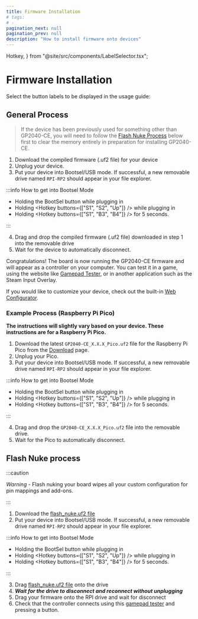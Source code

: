 ```yaml
---
title: Firmware Installation
# tags:
# -
pagination_next: null
pagination_prev: null
description: "How to install firmware onto devices"
---
```


  Hotkey,
} from "@site/src/components/LabelSelector.tsx";

# Firmware Installation

Select the button labels to be displayed in the usage guide:

<InputLabelSelector />

## General Process

> If the device has been previously used for something other than GP2040-CE, you will need to follow the [Flash Nuke Process](#flash-nuke-process) below first to clear the memory entirely in preparation for installing GP2040-CE.

1. Download the compiled firmware (.uf2 file) for your device
2. Unplug your device.
3. Put your device into Bootsel/USB mode. If successful, a new removable drive named `RPI-RP2` should appear in your file explorer.

:::info How to get into Bootsel Mode

- Holding the BootSel button while plugging in
- Holding <Hotkey buttons={["S1", "S2", "Up"]} /> while plugging in
- Holding <Hotkey buttons={["S1", "B3", "B4"]} /> for 5 seconds.

:::

4. Drag and drop the compiled firmware (.uf2 file) downloaded in step 1 into the removable drive
5. Wait for the device to automatically disconnect.

Congratulations! The board is now running the GP2040-CE firmware and will appear as a controller on your computer. You can test it in a game, using the website like [Gamepad Tester](https://gamepad-tester.com/), or in another application such as the Steam Input Overlay.

If you would like to customize your device, check out the built-in [Web Configurator](./web-configurator/web-configurator.mdx).

### Example Process (Raspberry Pi Pico)

**The instructions will slightly vary based on your device. These instructions are for a Raspberry Pi Pico.**

1. Download the latest `GP2040-CE_X.X.X_Pico.uf2` file for the Raspberry Pi Pico from the [Download](/downloads) page.
2. Unplug your Pico.
3. Put your device into Bootsel/USB mode. If successful, a new removable drive named `RPI-RP2` should appear in your file explorer.

:::info How to get into Bootsel Mode

- Holding the BootSel button while plugging in
- Holding <Hotkey buttons={["S1", "S2", "Up"]} /> while plugging in
- Holding <Hotkey buttons={["S1", "B3", "B4"]} /> for 5 seconds.

:::

4. Drag and drop the `GP2040-CE_X.X.X_Pico.uf2` file into the removable drive.
5. Wait for the Pico to automatically disconnect.

## Flash Nuke process

:::caution

_Warning_ - Flash nuking your board wipes all your custom configuration for pin mappings and add-ons.

:::

1. Download the [flash_nuke.uf2 file](./downloads/flash_nuke.uf2)
2. Put your device into Bootsel/USB mode. If successful, a new removable drive named `RPI-RP2` should appear in your file explorer.

:::info How to get into Bootsel Mode

- Holding the BootSel button while plugging in
- Holding <Hotkey buttons={["S1", "S2", "Up"]} /> while plugging in
- Holding <Hotkey buttons={["S1", "B3", "B4"]} /> for 5 seconds.

:::

3. Drag [flash_nuke.uf2 file](./downloads/flash_nuke.uf2) onto the drive
4. **_Wait for the drive to disconnect and reconnect without unplugging_**
5. Drag your firmware onto the RPI drive and wait for disconnect
6. Check that the controller connects using this [gamepad tester](https://hardwaretester.com/gamepad) and pressing a button.
